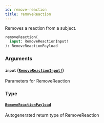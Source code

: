 ```yaml
---
id: remove-reaction
title: removeReaction
---
```


Removes a reaction from a subject.

```graphql
removeReaction(
  input: RemoveReactionInput!
): RemoveReactionPayload

```

### Arguments

#### `input` ([`RemoveReactionInput!`](/docs/api/inputs/remove-reaction-input))

Parameters for RemoveReaction

### Type

#### [`RemoveReactionPayload`](/docs/api/objects/remove-reaction-payload)

Autogenerated return type of RemoveReaction
